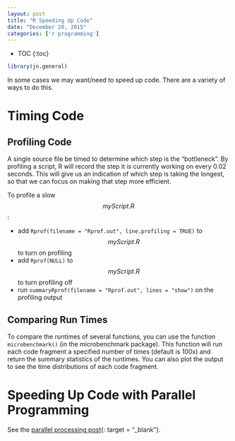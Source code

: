 ```yaml
---
layout: post
title: "R Speeding Up Code"
date: "December 20, 2015"
categories: ['r programming']
---
```


* TOC
{:toc}

```r
library(jn.general)
```

In some cases we may want/need to speed up code. There are a variety of ways to do this.

# Timing Code

## Profiling Code
A single source file be timed to determine which step is the "bottleneck". By profiling a script, R will record the step it is currently working on every 0.02 seconds. This will give us an indication of which step is taking the longest, so that we can focus on making that step more efficient.

To profile a slow $$myScript.R$$:

* add `Rprof(filename = "Rprof.out", line.profiling = TRUE)` to $$myScript.R$$ to turn on profiling
* add `Rprof(NULL)` to $$myScript.R$$ to turn profiling off
* run `summaryRprof(filename = "Rprof.out", lines = "show")` on the profiling output

## Comparing Run Times
To compare the runtimes of several functions, you can use the function `microbenchmark()` (in the microbenchmark package). This function will run each code fragment a specified number of times (default is 100x) and return the summary statistics of the runtimes. You can also plot the output to see the time distributions of each code fragment. 

# Speeding Up Code with Parallel Programming
See the [parallel processing post][parallel_processing_post]{: target = "_blank"}.

[parallel_processing_post]: http://jnguyen92.github.io/nhuyhoa//2015/10/Apply-Parallel-Processing.html#parallel-processing